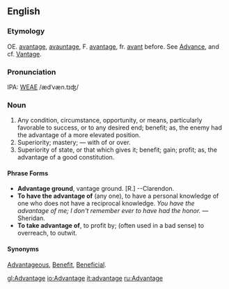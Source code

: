 ==English==
===Etymology===
OE. [[avantage]], [[avauntage]], F. [[avantage]], fr. [[avant]] before.  See [[Advance]], and  cf. [[Vantage]].

===Pronunciation===
IPA: [[WEAE]] /ædˈvæn.tɪʤ/

===Noun===
# Any condition, circumstance, opportunity, or means, particularly favorable to success, or to any desired end; benefit; as, the enemy had the advantage of a more  elevated position.
# Superiority; mastery; &mdash; with of or over.
# Superiority of state, or that which gives it; benefit; gain; profit; as, the advantage of a good constitution.


====Phrase Forms====
* '''Advantage ground''', vantage ground. [R.] --Clarendon.
* '''To have the advantage of''' (any one), to have a personal knowledge of one who does not have a reciprocal knowledge. ''You have the advantage of me; I don't remember ever to have had the honor.'' &mdash;Sheridan.
* '''To take advantage of''', to profit by; (often used in a bad sense) to overreach, to outwit.

====Synonyms====
[[Advantageous]], [[Benefit]], [[Beneficial]].

[[gl:Advantage]]
[[io:Advantage]]
[[it:advantage]]
[[ru:Advantage]]